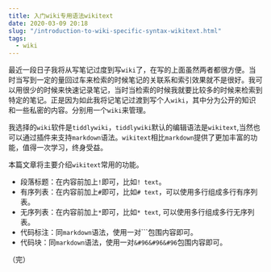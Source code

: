 ```yaml
---
title: 入门wiki专用语法wikitext
date: 2020-03-09 20:18
slug: "/introduction-to-wiki-specific-syntax-wikitext.html"
tags:
  - wiki
---
```


最近一段日子我将从写笔记过度到写`wiki`了，在写的上面虽然两者都很方便。当时当写到一定的量回过车来检索的时候笔记的关联系和索引效果就不是很好。我可以用很少的时候来快速记录笔记，当时当检索的时候我就要比较多的时候来检索到特定的笔记。正是因为如此我将记笔记过渡到写个人`wiki`，其中分为公开的知识和一些私密的内容。分别用一个`wiki`来管理。

我选择的`wiki`软件是`tiddlywiki`，`tiddlywiki`默认的编辑语法是`wikitext`,当然也可以通过插件来支持`markdown`语法。`wikitext`相比`markdown`提供了更加丰富的功能，值得一次学习，终身受益。

本篇文章将主要介绍`wikitext`常用的功能。

- 段落标题：在内容前加上`!`即可，比如`! text`。
- 有序列表：在内容前加上`#`即可，比如`# text`，可以使用多行组成多行有序列表。
- 无序列表：在内容前加上`*`即可，比如`* text`, 可以使用多行组成多行无序列表。
- 代码标注：同`markdown`语法，使用一对```包围内容即可。
- 代码块：同`markdown`语法，使用一对`&#96&#96&#96`包围内容即可。


（完）


